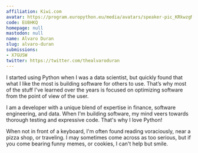 ```yaml
---
affiliation: Kiwi.com
avatar: https://program.europython.eu/media/avatars/speaker-pic_KRkwzgM.jpg
code: EU8HKQ
homepage: null
mastodon: null
name: Alvaro Duran
slug: alvaro-duran
submissions:
- X7GUSW
twitter: https://twitter.com/thealvaroduran
---
```


I started using Python when I was a data scientist, but quickly found that what I like the most is building software for others to use. That’s why most of the stuff I've learned over the years is focused on optimizing software from the point of view of the user.

I am a developer with a unique blend of expertise in finance, software engineering, and data. When I'm building software, my mind veers towards thorough testing and expressive code. That's why I love Python!

When not in front of a keyboard, I'm often found reading voraciously, near a pizza shop, or traveling. I may sometimes come across as too serious, but if you come bearing funny memes, or cookies, I can't help but smile.
